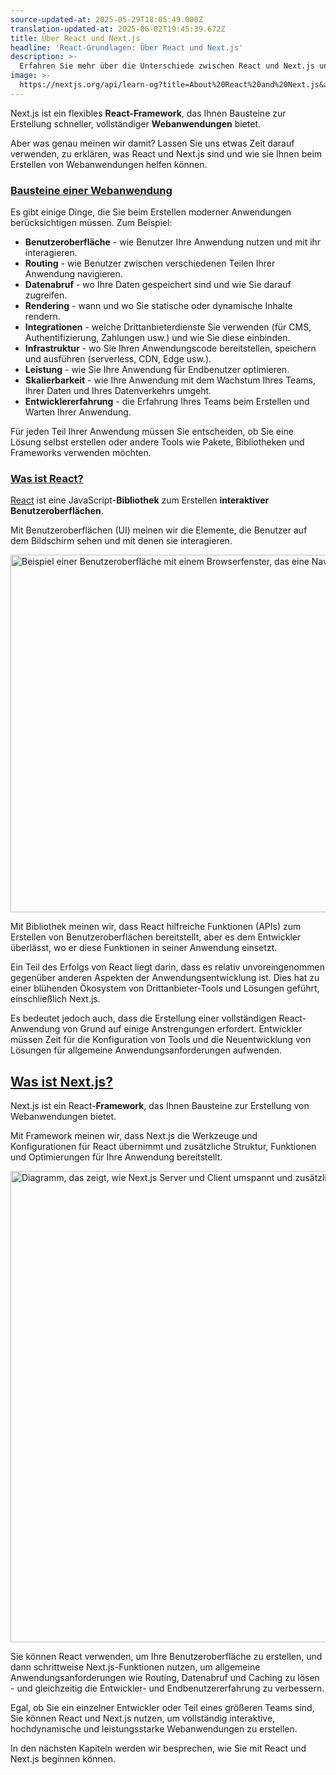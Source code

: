 ```yaml
---
source-updated-at: 2025-05-29T18:05:49.000Z
translation-updated-at: 2025-06-02T19:45:39.672Z
title: Über React und Next.js
headline: 'React-Grundlagen: Über React und Next.js'
description: >-
  Erfahren Sie mehr über die Unterschiede zwischen React und Next.js und wie Sie sie gemeinsam nutzen können, um moderne Webanwendungen zu erstellen.
image: >-
  https://nextjs.org/api/learn-og?title=About%20React%20and%20Next.js&amp;chapter=1
---
```


Next.js ist ein flexibles **React-Framework**, das Ihnen Bausteine zur Erstellung schneller, vollständiger **Webanwendungen** bietet.

Aber was genau meinen wir damit? Lassen Sie uns etwas Zeit darauf verwenden, zu erklären, was React und Next.js sind und wie sie Ihnen beim Erstellen von Webanwendungen helfen können.

### [Bausteine einer Webanwendung](#building-blocks-of-a-web-application)

Es gibt einige Dinge, die Sie beim Erstellen moderner Anwendungen berücksichtigen müssen. Zum Beispiel:

*   **Benutzeroberfläche** - wie Benutzer Ihre Anwendung nutzen und mit ihr interagieren.
*   **Routing** - wie Benutzer zwischen verschiedenen Teilen Ihrer Anwendung navigieren.
*   **Datenabruf** - wo Ihre Daten gespeichert sind und wie Sie darauf zugreifen.
*   **Rendering** - wann und wo Sie statische oder dynamische Inhalte rendern.
*   **Integrationen** - welche Drittanbieterdienste Sie verwenden (für CMS, Authentifizierung, Zahlungen usw.) und wie Sie diese einbinden.
*   **Infrastruktur** - wo Sie Ihren Anwendungscode bereitstellen, speichern und ausführen (serverless, CDN, Edge usw.).
*   **Leistung** - wie Sie Ihre Anwendung für Endbenutzer optimieren.
*   **Skalierbarkeit** - wie Ihre Anwendung mit dem Wachstum Ihres Teams, Ihrer Daten und Ihres Datenverkehrs umgeht.
*   **Entwicklererfahrung** - die Erfahrung Ihres Teams beim Erstellen und Warten Ihrer Anwendung.

Für jeden Teil Ihrer Anwendung müssen Sie entscheiden, ob Sie eine Lösung selbst erstellen oder andere Tools wie Pakete, Bibliotheken und Frameworks verwenden möchten.

### [Was ist React?](#what-is-react)

[React](https://react.dev) ist eine JavaScript-**Bibliothek** zum Erstellen **interaktiver Benutzeroberflächen**.

Mit Benutzeroberflächen (UI) meinen wir die Elemente, die Benutzer auf dem Bildschirm sehen und mit denen sie interagieren.

<Image
  alt="Beispiel einer Benutzeroberfläche mit einem Browserfenster, das eine Navigation, eine Seitenleiste und eine Liste von Beiträgen zeigt"
  srcLight="https://h8DxKfmAPhn8O0p3.public.blob.vercel-storage.com/learn/light/learn-react-components.png"
  srcDark="https://h8DxKfmAPhn8O0p3.public.blob.vercel-storage.com/learn/dark/learn-react-components.png"
  width="1600"
  height="572"
/>

Mit Bibliothek meinen wir, dass React hilfreiche Funktionen (APIs) zum Erstellen von Benutzeroberflächen bereitstellt, aber es dem Entwickler überlässt, wo er diese Funktionen in seiner Anwendung einsetzt.

Ein Teil des Erfolgs von React liegt darin, dass es relativ unvoreingenommen gegenüber anderen Aspekten der Anwendungsentwicklung ist. Dies hat zu einer blühenden Ökosystem von Drittanbieter-Tools und Lösungen geführt, einschließlich Next.js.

Es bedeutet jedoch auch, dass die Erstellung einer vollständigen React-Anwendung von Grund auf einige Anstrengungen erfordert. Entwickler müssen Zeit für die Konfiguration von Tools und die Neuentwicklung von Lösungen für allgemeine Anwendungsanforderungen aufwenden.

[Was ist Next.js?](#what-is-nextjs)
-----------------------------------

Next.js ist ein React-**Framework**, das Ihnen Bausteine zur Erstellung von Webanwendungen bietet.

Mit Framework meinen wir, dass Next.js die Werkzeuge und Konfigurationen für React übernimmt und zusätzliche Struktur, Funktionen und Optimierungen für Ihre Anwendung bereitstellt.

<Image
  alt="Diagramm, das zeigt, wie Next.js Server und Client umspannt und zusätzliche Funktionen wie Routing, Datenabruf und Rendering bietet."
  srcLight="https://h8DxKfmAPhn8O0p3.public.blob.vercel-storage.com/learn/light/learn-ecosystem.png"
  srcDark="https://h8DxKfmAPhn8O0p3.public.blob.vercel-storage.com/learn/dark/learn-ecosystem.png"
  width="1600"
  height="754"
/>

Sie können React verwenden, um Ihre Benutzeroberfläche zu erstellen, und dann schrittweise Next.js-Funktionen nutzen, um allgemeine Anwendungsanforderungen wie Routing, Datenabruf und Caching zu lösen - und gleichzeitig die Entwickler- und Endbenutzererfahrung zu verbessern.

Egal, ob Sie ein einzelner Entwickler oder Teil eines größeren Teams sind, Sie können React und Next.js nutzen, um vollständig interaktive, hochdynamische und leistungsstarke Webanwendungen zu erstellen.

In den nächsten Kapiteln werden wir besprechen, wie Sie mit React und Next.js beginnen können.